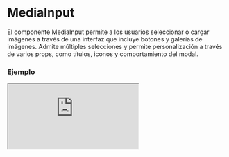
# MediaInput

El componente MediaInput permite a los usuarios seleccionar o cargar imágenes a través de una interfaz que incluye botones y galerías de imágenes. Admite múltiples selecciones y permite personalización a través de varios props, como títulos, iconos y comportamiento del modal.

### Ejemplo

<Iframe
  minHeightIframe="30dvh"
  src="https://fenextjs-component-storybook.vercel.app/iframe.html?args=&id=media-input--index&viewMode=story"
/>

### Importacion

Para importar el componente MediaInput, se puede hacer desde fenextjs

```tsx copy
import { MediaInput } from "fenextjs";
```

### Parametros

| Parametro         | Tipo                                                               | Requerido | Default                                    | Descripcion                                                               |
| ----------------- | ------------------------------------------------------------------ | --------- | ------------------------------------------ | ------------------------------------------------------------------------- |
| className         | string                                                             | no        | ''                                         | Clase CSS para personalizar el contenedor del componente MediaInput.      |
| titleView         | string                                                             | no        | 'Upload Image'                             | Título que se muestra en la vista de carga de imágenes.                   |
| textView          | string                                                             | no        | 'Click for select or upload Image.'        | Texto que se muestra en la vista de carga de imágenes.                    |
| iconView          | ReactNode                                                          | no        | undefined                                  | Icono que se muestra junto al título y texto de la vista de carga.        |
| defaultValue      | ImgDataProps[] \| ImgDataProps                                     | no        | undefined                                  | Valor por defecto del componente, que puede ser una o varias imágenes.    |
| multiple          | boolean                                                            | no        | false                                      | Define si se pueden seleccionar múltiples imágenes.                       |
| onChange          | (data: ImgDataProps[] \| ImgDataProps \| undefined) =\> void       | no        | undefined                                  | Función que se ejecuta cuando cambian los datos seleccionados o cargados. |
| ButtonUploadProps | Omit\<ButtonProps, 'onClick'\>                                     | no        | \{ children: 'Upload Image', full: true \} | Propiedades del botón de subida de imágenes.                              |
| MediaPageProps    | Omit\<MediaPageProps, 'onChange' \| 'multiple' \| 'defaultValue'\> | no        | \{\}                                       | Propiedades adicionales para la galería de medios.                        |
| ModalProps        | Pick\<ModalBaseBaseProps, 'type'\>                                 | no        | \{ type: 'full' \}                         | Propiedades del modal que contiene la galería de imágenes.                |

### Storybook

Para ver el storybook del componente lo puede hacer con este [link](https://fenextjs-component-storybook.vercel.app/?path=/story/media-input--index)

### Usos

- MediaInput básico

```tsx copy
<MediaInput />
```

- MediaInput con múltiples imágenes

```tsx copy
<MediaInput multiple={true} />
```

- MediaInput con valores predeterminados

```tsx copy
<MediaInput defaultValue={defaultImages} />
```
